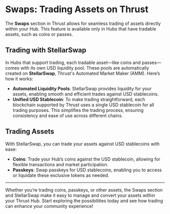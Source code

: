 # Swaps: Trading Assets on Thrust

The **Swaps** section in Thrust allows for seamless trading of assets directly within your Hub. This feature is available only in Hubs that have tradable assets, such as coins or passes.

## Trading with StellarSwap

In Hubs that support trading, each tradable asset—like coins and passes—comes with its own USD liquidity pool. These pools are automatically created on **StellarSwap**, Thrust's Automated Market Maker (AMM). Here’s how it works:

- **Automated Liquidity Pools**: StellarSwap provides liquidity for your assets, enabling smooth and efficient trades against USD stablecoins.
- **Unified USD Stablecoin**: To make trading straightforward, each blockchain supported by Thrust uses a single USD stablecoin for all trading purposes. This simplifies the trading process, ensuring consistency and ease of use across different chains.

## Trading Assets

With StellarSwap, you can trade your assets against USD stablecoins with ease:

- **Coins**: Trade your Hub’s coins against the USD stablecoin, allowing for flexible transactions and market participation.
- **Passkeys**: Swap passkeys for USD stablecoins, enabling you to access or liquidate these exclusive tokens as needed.

---

Whether you’re trading coins, passkeys, or other assets, the Swaps section and StellarSwap make it easy to manage and convert your assets within your Thrust Hub. Start exploring the possibilities today and see how trading can enhance your community experience!
